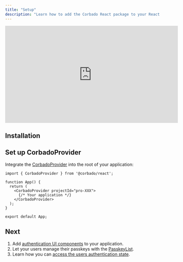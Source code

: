 ```yaml
---
title: "Setup"
description: "Learn how to add the Corbado React package to your React application."
---
```



<iframe
  width="560"
  height="315"
  src="https://www.youtube.com/embed/hFF3vV0za0w"
  title="React Passwordless Authentication with Passkeys in 5 Minutes"
  frameborder="0"
  allow="accelerometer; autoplay; clipboard-write; encrypted-media; gyroscope; picture-in-picture"
  allowfullscreen
></iframe>

## Installation

<Installation />

## Set up CorbadoProvider

Integrate the [CorbadoProvider](/corbado-complete/frontend-integration/react) into the root of your application:

```tsx App.tsx
import { CorbadoProvider } from '@corbado/react';

function App() {
  return (
    <CorbadoProvider projectId="pro-XXX">
      {/* Your application */}
    </CorbadoProvider>
  );
}

export default App;
```

<CorbadoProviderReference />

## Next

1. Add [authentication UI components](/corbado-complete/frontend-integration/react/corbadoauth) to your application.
2. Let your users manage their passkeys with the [PasskeyList](/corbado-complete/frontend-integration/react/passkeylist).
3. Learn how you can [access the users authentication state](/corbado-complete/frontend-integration/react/authentication-state).